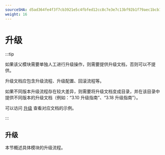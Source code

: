 ```yaml
---
sourceSHA: d5ad364fe4f3f7cb3921e5c4fbfed12cc8c7e3e7c13bf92b1f79aec1bcb14722
weight: 16
---
```


# 升级

:::tip

如果该父模块需要单独人工进行升级操作，则需要提供升级文档，否则可以不提供。

升级文档应包含升级流程、升级配置、回滚流程等。

如果不同版本升级流程存在较大差异，则需要将升级文档变成目录，并在该目录中提供不同版本的升级文档（例如：“3.10 升级指南”、“3.18 升级指南”）。

可以访问 [升级](https://product-doc-guide.alauda.cn/template/upgrade/example.html) 查看对应文档的示例。

:::

## 升级

本节概述具体模块的升级流程。
